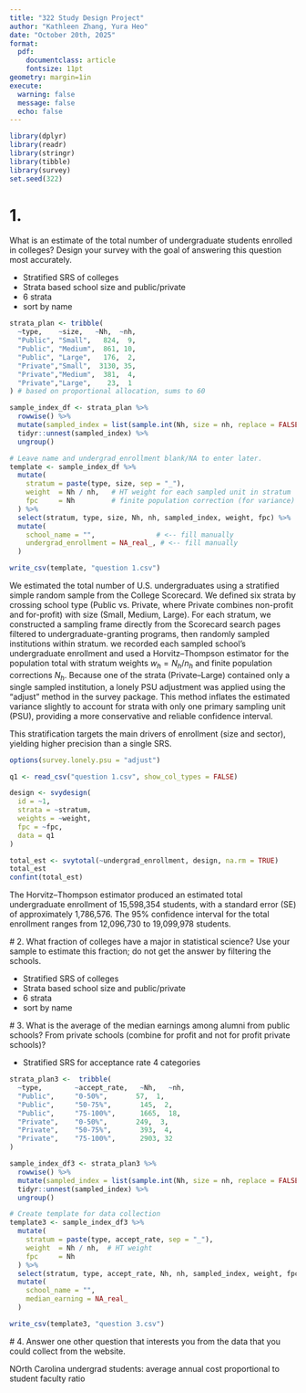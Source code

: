 ```yaml
---
title: "322 Study Design Project"
author: "Kathleen Zhang, Yura Heo"
date: "October 20th, 2025"
format: 
  pdf:
    documentclass: article
    fontsize: 11pt
geometry: margin=1in
execute: 
  warning: false
  message: false
  echo: false
---
```


```r
library(dplyr)
library(readr)
library(stringr)
library(tibble)
library(survey)
set.seed(322)
```


# 1. 
What is an estimate of the total number of undergraduate students enrolled in colleges?
 Design your survey with the goal of answering this question most accurately.
 
 - Stratified SRS of colleges
 - Strata based school size and public/private
 - 6 strata 
 - sort by name
```r

strata_plan <- tribble(
  ~type,    ~size,   ~Nh,  ~nh,
  "Public", "Small",   824,  9,
  "Public", "Medium",  861, 10,
  "Public", "Large",   176,  2,
  "Private","Small",  3130, 35,
  "Private","Medium",  381,  4,
  "Private","Large",    23,  1
) # based on proportional allocation, sums to 60

sample_index_df <- strata_plan %>%
  rowwise() %>%
  mutate(sampled_index = list(sample.int(Nh, size = nh, replace = FALSE))) %>%
  tidyr::unnest(sampled_index) %>%
  ungroup()

# Leave name and undergrad_enrollment blank/NA to enter later.
template <- sample_index_df %>%
  mutate(
    stratum = paste(type, size, sep = "_"),
    weight  = Nh / nh,   # HT weight for each sampled unit in stratum
    fpc     = Nh         # finite population correction (for variance)
  ) %>%
  select(stratum, type, size, Nh, nh, sampled_index, weight, fpc) %>%
  mutate(
    school_name = "",               # <-- fill manually
    undergrad_enrollment = NA_real_, # <-- fill manually
  )

write_csv(template, "question 1.csv")

```
 
We estimated the total number of U.S. undergraduates using a stratified simple random sample from the College Scorecard. We defined six strata by crossing school type (Public vs. Private, where Private combines non-profit and for-profit) with size (Small, Medium, Large). For each stratum, we constructed a sampling frame directly from the Scorecard search pages filtered to undergraduate-granting programs, then randomly sampled institutions within stratum. we recorded each sampled school’s undergraduate enrollment and used a Horvitz–Thompson estimator for the population total with stratum weights $w_h = N_h/n_h$ and finite population corrections $N_h$. Because one of the strata (Private–Large) contained only a single sampled institution, a lonely PSU adjustment was applied using the "adjust" method in the survey package. This method inflates the estimated variance slightly to account for strata with only one primary sampling unit (PSU), providing a more conservative and reliable confidence interval.


This stratification targets the main drivers of enrollment (size and sector), yielding higher precision than a single SRS.

```r

options(survey.lonely.psu = "adjust")

q1 <- read_csv("question 1.csv", show_col_types = FALSE)

design <- svydesign(
  id = ~1,
  strata = ~stratum,
  weights = ~weight,
  fpc = ~fpc,
  data = q1
)

total_est <- svytotal(~undergrad_enrollment, design, na.rm = TRUE)
total_est
confint(total_est)


```
The Horvitz–Thompson estimator produced an estimated total undergraduate enrollment of 15,598,354 students, with a standard error (SE) of approximately 1,786,576. The 95% confidence interval for the total enrollment ranges from 12,096,730 to 19,099,978 students.
 
 # 2. 
 What fraction of colleges have a major in statistical science? Use your sample to estimate
 this fraction; do not get the answer by filtering the schools.
 
 - Stratified SRS of colleges
 - Strata based school size and public/private
 - 6 strata 
 - sort by name
 
 # 3. 
 What is the average of the median earnings among alumni from public schools? From private
 schools (combine for profit and not for profit private schools)?
 
 
 - Stratified SRS for acceptance rate 4 categories
```r
strata_plan3 <-  tribble(
  ~type,        ~accept_rate,   ~Nh,   ~nh,
  "Public",     "0-50%",       57,  1,
  "Public",     "50-75%",       145,  2,
  "Public",     "75-100%",      1665,  18,
  "Private",    "0-50%",       249,  3,
  "Private",    "50-75%",       393,  4,
  "Private",    "75-100%",      2903, 32
) 

sample_index_df3 <- strata_plan3 %>%
  rowwise() %>%
  mutate(sampled_index = list(sample.int(Nh, size = nh, replace = FALSE))) %>%
  tidyr::unnest(sampled_index) %>%
  ungroup()

# Create template for data collection
template3 <- sample_index_df3 %>%
  mutate(
    stratum = paste(type, accept_rate, sep = "_"),
    weight  = Nh / nh,  # HT weight
    fpc     = Nh
  ) %>%
  select(stratum, type, accept_rate, Nh, nh, sampled_index, weight, fpc) %>%
  mutate(
    school_name = "",
    median_earning = NA_real_
  )

write_csv(template3, "question 3.csv")

```
 

 
 
 # 4. 
  Answer one other question that interests you from the data that you could collect from the
 website.
 
 
 NOrth Carolina undergrad students: average annual cost proportional to student faculty ratio